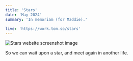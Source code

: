 ```yaml
---
title: 'Stars'
date: 'May 2024'
summary: 'In memoriam (for Maddie).'

live: 'https://work.tom.so/stars'
---
```


<Image
	src='/stars.png'
	width={700}
	height={300}
	alt='Stars website screenshot image'
	className='py-4'
/>

So we can wait upon a star, and meet again in another life.
